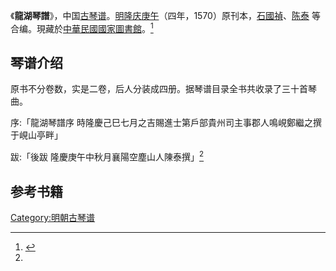 《'''龍湖琴譜'''》，中国[[古琴谱|古琴谱]]。[[明|明]][[隆慶_(明朝)|隆庆]][[庚午|庚午]]（四年，1570）原刊本，[[石國禎|石國禎]]、[[陈泰|陈泰]] 等合编。現藏於[[中華民國國家圖書館|中華民國國家圖書館]]。<ref name="數位目錄">{{Cite web|title=龍湖琴譜(551108)|url=https://catalog.digitalarchives.tw/item/00/08/68/c4.html|access-date=2021-07-26|work=數位典藏與學習聯合目錄|publisher=中央研究院 數位文化中心}}</ref>

==琴谱介绍==

原书不分卷数，实是二卷，后人分装成四册。据琴谱目录全书共收录了三十首琴曲。

序:「龍湖琴譜序 時隆慶己巳七月之吉賜進士第戶部貴州司主事郡人鳴峴鄭繼之撰于峴山亭畔」

跋:「後跋 隆慶庚午中秋月襄陽空塵山人陳泰撰」<ref name="數位目錄"/>

==参考书籍==
{{reflist}}
[[Category:明朝古琴谱|Category:明朝古琴谱]]